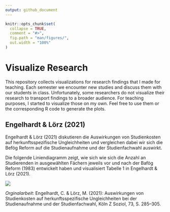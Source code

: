 ```yaml
---
output: github_document
---
```


<!-- README.md is generated from README.Rmd. Please edit that file -->

```r
knitr::opts_chunk$set(
  collapse = TRUE,
  comment = "#>",
  fig.path = "man/figures/",
  out.width = "100%"
)
```

# Visualize Research

<!-- badges: start -->


<!-- badges: end -->

This repository collects visualizations for research findings that I made for teaching. Each semester we encounter new studies and discuss them with our students in class. Unfortunately, some researchers do not visualize their research to transport findings to a broader audience. For teaching purposes, I started to visualize those on my own. Feel free to use them or the corresponding R code to generate the plots. 



## Engelhardt & Lörz (2021)

Engelhardt & Lörz (2021) diskutieren die Auswirkungen von Studienkosten auf herkunftsspezifische Ungleichheiten und vergleichen dabei wir sich die Befög Reform auf die Studienaufnahme und der Studienfachwahl auswirkt.

Die folgende Liniendiagramm zeigt, wie sich wie sich die Anzahl an Studierenden in ausgewählten Fächern jeweils vor und nach der Bafög Reform (1983) entwickelt haben und visualisiert Tabelle 1 in Engelhardt & Lörz (2021). 


![](man/figures/Engelhardt_Loerz_2021.png)

*Orginalarbeit*: Engelhardt, C. & Lörz, M. (2021): Auswirkungen von Studienkosten auf herkunftsspezifische Ungleichheiten bei der Studienaufnahme und der Studienfachwahl, Köln Z Soziol, 73, S. 285–305.

